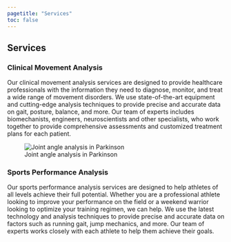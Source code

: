 ```yaml
---
pagetitle: "Services"
toc: false
---
```


## Services

### Clinical Movement Analysis
Our clinical movement analysis services are designed to provide healthcare professionals with the information they need to diagnose, monitor, and treat a wide range of movement disorders. We use state-of-the-art equipment and cutting-edge analysis techniques to provide precise and accurate data on gait, posture, balance, and more. Our team of experts includes biomechanists, engineers, neuroscientists and other specialists, who work together to provide comprehensive assessments and customized treatment plans for each patient.

![Joint angle analysis in Parkinson](/assets/images/clinical-movement-analysis.jpg)

### Sports Performance Analysis
Our sports performance analysis services are designed to help athletes of all levels achieve their full potential. Whether you are a professional athlete looking to improve your performance on the field or a weekend warrior looking to optimize your training regimen, we can help. We use the latest technology and analysis techniques to provide precise and accurate data on factors such as running gait, jump mechanics, and more. Our team of experts works closely with each athlete to help them achieve their goals.

